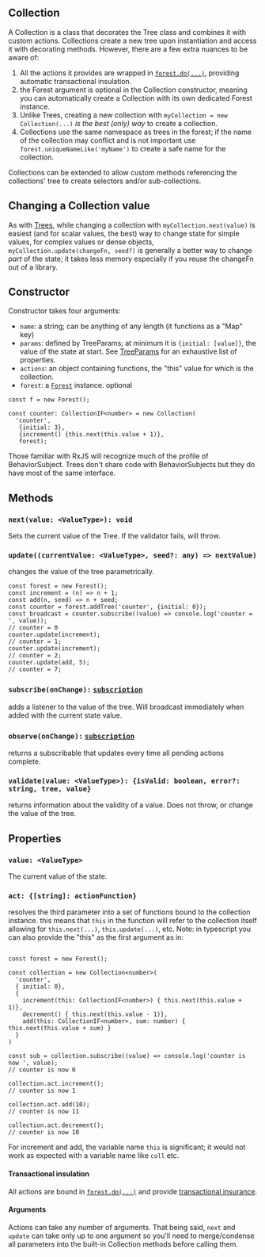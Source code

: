 
## Collection

A Collection is a class that decorates the Tree class and combines it with custom actions.
Collections create a new tree upon instantiation and access it with decorating methods.
However, there are a few extra nuances to be aware of:

1. All the actions it provides are wrapped in [`forest.do(...)`](/api/forest), providing automatic
   transactional insulation.
2. the Forest argument is optional in the Collection constructor, meaning you can automatically
   create a Collection with its own dedicated Forest instance.
3. Unlike Trees, creating a new collection with `myCollection = new Collection(...)`
   _is the best (only) way_ to create a collection.
4. Collections use the same namespace as trees in the forest; if the name of the collection
   may conflict and is not important use `forest.uniqueNameLike('myName')` to create a safe
   name for the collection.

 Collections can be extended to allow custom methods referencing the collections' tree to create
 selectors and/or sub-collections.

## Changing a Collection value

As with [Trees](/api/tree), while changing a collection with `myCollection.next(value)`
is easiest (and for scalar values, the best) way to change state for simple values,
for complex values or dense objects, `myCollection.update(changeFn, seed?)`
is generally a better way to change _part_ of the state;
it takes less memory especially if you reuse the changeFn out of a library.

## Constructor

Constructor takes four arguments:

* `name`: a string; can be anything of any length (it functions as a "Map" key)
* `params`: defined by TreeParams; at minimum it is `{initial: [value]}`, the value of the state at start.
  See [TreeParams](/api/tree-params) for an exhaustive list of properties.
* `actions`: an object containing functions, the "this" value for which is the collection.
* `forest`: a [`Forest`](/api/forest) instance. optional

```
const f = new Forest();

const counter: CollectionIF<number> = new Collection(
  'counter',
   {initial: 3},
   {increment() {this.next(this.value + 1)},
   forest);

```

Those familiar with RxJS will recognize much of the profile of BehaviorSubject. Trees don't share code
with BehaviorSubjects but they do have most of the same interface.

## Methods

### `next(value: <ValueType>): void`

Sets the current value of the Tree. If the validator fails, will throw.

### `update((currentValue: <ValueType>, seed?: any) => nextValue)`

changes the value of the tree parametrically.

```
const forest = new Forest();
const increment = (n) => n + 1;
const add(n, seed) => n + seed;
const counter = forest.addTree('counter', {initial: 0});
const broadcast = counter.subscribe((value) => console.log('counter = ', value));
// counter = 0
counter.update(increment);
// counter = 1;
counter.update(increment);
// counter = 2;
counter.update(add, 5);
// counter = 7;
```

### `subscribe(onChange):` [`subscription`](https://rxjs.dev/guide/subscription)

adds a listener to the value of the tree. Will broadcast immediately when added with the
current state value.

### `observe(onChange):` [`subscription`](https://rxjs.dev/guide/subscription)

returns a subscribable that updates every time all pending actions complete.

<SeeMore title="Observe vs. Subscribe">
<Observable />
</SeeMore>

### `validate(value: <ValueType>): {isValid: boolean, error?: string, tree, value}`

returns information about the validity of a value. Does not throw, or change the value of the tree.

## Properties

### `value: <ValueType>`

The current value of the state.


### `act: {[string]: actionFunction}`

resolves the third parameter into a set of functions bound to the collection instance. this means that
`this` in the function will refer to the collection itself allowing for `this.next(...)`,
 `this.update(...)`, etc. Note: in typescript you can also provide the "this" as the first argument as in:

```

const forest = new Forest();

const collection = new Collection<number>(
  'counter',
  { initial: 0},
  {
    increment(this: CollectionIF<number>) { this.next(this.value + 1)},
    decrement() { this.next(this.value - 1)},
    add(this: CollectionIF<number>, sum: number) { this.next(this.value + sum) }
  }
)

const sub = collection.subscribe((value) => console.log('counter is now ', value);
// counter is now 0

collection.act.increment();
// counter is now 1

collection.act.add(10);
// counter is now 11

collection.act.decrement();
// counter is now 10

```

For increment and add, the variable name `this` is significant; it would not work as expected with
a variable name like `coll` etc.

#### Transactional insulation

All actions are bound in [`forest.do(...)`](/api/forest)
and provide [transactional insurance](/concepts/transactional).

#### Arguments

Actions can take any number of arguments. That being said, `next` and `update` can take only up to one
argument so you'll need to merge/condense all parameters into the built-in Collection methods before
calling them.
